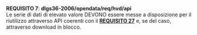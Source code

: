 ::: {#req-7 .callout-important appearance="simple" icon=false}
[**REQUISITO 7**]{.testo-rosso}: **dlgs36-2006/opendata/req/hvd/api **<br>
Le serie di dati di elevato valore DEVONO essere messe a disposizione per il riutilizzo attraverso API coerenti con il [**REQUISITO 27**](capitolo-7.qmd#req-27){.testo-rosso} e, se del caso, attraverso download in blocco.
:::
